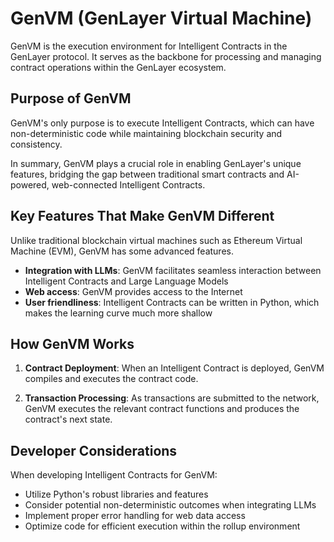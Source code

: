 # GenVM (GenLayer Virtual Machine)

GenVM is the execution environment for Intelligent Contracts in the GenLayer protocol. It serves as the backbone for processing and managing contract operations within the GenLayer ecosystem.

## Purpose of GenVM

GenVM's only purpose is to execute Intelligent Contracts, which can have non-deterministic code while maintaining blockchain security and consistency.

In summary, GenVM plays a crucial role in enabling GenLayer's unique features, bridging the gap between traditional smart contracts and AI-powered, web-connected Intelligent Contracts.

## Key Features That Make GenVM Different

Unlike traditional blockchain virtual machines such as Ethereum Virtual Machine (EVM), GenVM has some advanced features.

- **Integration with LLMs**: GenVM facilitates seamless interaction between Intelligent Contracts and Large Language Models
- **Web access**: GenVM provides access to the Internet
- **User friendliness**: Intelligent Contracts can be written in Python, which makes the learning curve much more shallow

## How GenVM Works

1. **Contract Deployment**: When an Intelligent Contract is deployed, GenVM compiles and executes the contract code.

2. **Transaction Processing**: As transactions are submitted to the network, GenVM executes the relevant contract functions and produces the contract's next state.

## Developer Considerations

When developing Intelligent Contracts for GenVM:

- Utilize Python's robust libraries and features
- Consider potential non-deterministic outcomes when integrating LLMs
- Implement proper error handling for web data access
- Optimize code for efficient execution within the rollup environment
